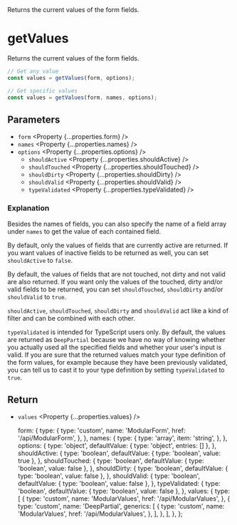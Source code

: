 
<Title>getValues</Title>
<Description>Returns the current values of the form fields.</Description>

# getValues

Returns the current values of the form fields.

```ts
// Get any value
const values = getValues(form, options);

// Get specific values
const values = getValues(form, names, options);
```

## Parameters

- `form` <Property {...properties.form} />
- `names` <Property {...properties.names} />
- `options` <Property {...properties.options} />
  - `shouldActive` <Property {...properties.shouldActive} />
  - `shouldTouched` <Property {...properties.shouldTouched} />
  - `shouldDirty` <Property {...properties.shouldDirty} />
  - `shouldValid` <Property {...properties.shouldValid} />
  - `typeValidated` <Property {...properties.typeValidated} />

### Explanation

Besides the names of fields, you can also specify the name of a field array under `names` to get the value of each contained field.

By default, only the values of fields that are currently active are returned. If you want values of inactive fields to be returned as well, you can set `shouldActive` to `false`.

By default, the values of fields that are not touched, not dirty and not valid are also returned. If you want only the values of the touched, dirty and/or valid fields to be returned, you can set `shouldTouched`, `shouldDirty` and/or `shouldValid` to `true`.

`shouldActive`, `shouldTouched`, `shouldDirty` and `shouldValid` act like a kind of filter and can be combined with each other.

`typeValidated` is intended for TypeScript users only. By default, the values are returned as `DeepPartial` because we have no way of knowing whether you actually used all the specified fields and whether your user's input is valid. If you are sure that the returned values match your type definition of the form values, for example because they have been previously validated, you can tell us to cast it to your type definition by setting `typeValidated` to `true`.

## Return

- `values` <Property {...properties.values} />

  form: {
    type: {
      type: 'custom',
      name: 'ModularForm',
      href: '/api/ModularForm',
    },
  },
  names: {
    type: {
      type: 'array',
      item: 'string',
    },
  },
  options: {
    type: 'object',
    defaultValue: { type: 'object', entries: [] },
  },
  shouldActive: {
    type: 'boolean',
    defaultValue: { type: 'boolean', value: true },
  },
  shouldTouched: {
    type: 'boolean',
    defaultValue: { type: 'boolean', value: false },
  },
  shouldDirty: {
    type: 'boolean',
    defaultValue: { type: 'boolean', value: false },
  },
  shouldValid: {
    type: 'boolean',
    defaultValue: { type: 'boolean', value: false },
  },
  typeValidated: {
    type: 'boolean',
    defaultValue: { type: 'boolean', value: false },
  },
  values: {
    type: [
      {
        type: 'custom',
        name: 'ModularValues',
        href: '/api/ModularValues',
      },
      {
        type: 'custom',
        name: 'DeepPartial',
        generics: [
          {
            type: 'custom',
            name: 'ModularValues',
            href: '/api/ModularValues',
          },
        ],
      },
    ],
  },
};
